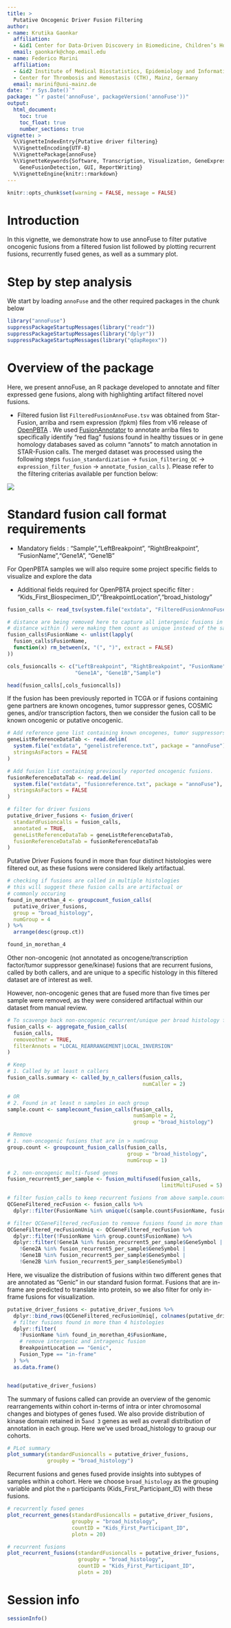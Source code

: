 ```yaml
---
title: >
  Putative Oncogenic Driver Fusion Filtering
author:
- name: Krutika Gaonkar
  affiliation: 
  - &id1 Center for Data-Driven Discovery in Biomedicine, Children’s Hospital of Philadelphia, USA
  email: gaonkark@chop.email.edu
- name: Federico Marini
  affiliation: 
  - &id2 Institute of Medical Biostatistics, Epidemiology and Informatics (IMBEI), Mainz, Germany
  - Center for Thrombosis and Hemostasis (CTH), Mainz, Germany
  email: marinif@uni-mainz.de
date: "`r Sys.Date()`"
package: "`r paste('annoFuse', packageVersion('annoFuse'))"
output: 
  html_document:
    toc: true
    toc_float: true
    number_sections: true
vignette: >
  %\VignetteIndexEntry{Putative driver filtering}
  %\VignetteEncoding{UTF-8}  
  %\VignettePackage{annoFuse}
  %\VignetteKeywords{Software, Transcription, Visualization, GeneExpression, Annotation,
    GeneFusionDetection, GUI, ReportWriting}
  %\VignetteEngine{knitr::rmarkdown}
---
```


```r
knitr::opts_chunk$set(warning = FALSE, message = FALSE)
```

# Introduction
In this vignette, we demonstrate how to use annoFuse to filter putative oncogenic fusions from a filtered fusion list followed by plotting recurrent fusions, recurrently fused genes, as well as a summary plot. 

# Step by step analysis

We start by loading `annoFuse` and the other required packages in the chunk below

```r
library("annoFuse")
suppressPackageStartupMessages(library("readr"))
suppressPackageStartupMessages(library("dplyr"))
suppressPackageStartupMessages(library("qdapRegex"))
```

# Overview of the package
Here, we present annoFuse, an R package developed to annotate and filter expressed gene fusions, along with highlighting artifact filtered novel fusions.

 * Filtered fusion list `FilteredFusionAnnoFuse.tsv` was obtained from Star-Fusion, arriba and rsem expression (fpkm) files from v16 release of [OpenPBTA](https://github.com/AlexsLemonade/OpenPBTA-analysis) . 
 We used [FusionAnnotator](https://github.com/FusionAnnotator/FusionAnnotator/tree/v0.2.0) to annotate arriba files to specifically identify “red flag” fusions found in healthy tissues or in gene homology databases saved as column "annots" to match annotation in STAR-Fusion calls. 
 The merged dataset was processed using the following steps `fusion_standardization` -> `fusion_filtering_QC` -> `expression_filter_fusion` -> `annotate_fusion_calls` ). 
 Please refer to the filtering criterias available per function below:

![](Figure 1.png)

# Standard fusion call format requirements

  - Mandatory fields : "Sample","LeftBreakpoint", "RightBreakpoint", "FusionName","Gene1A", "Gene1B"
  
  For OpenPBTA samples we will also require some project specific fields to visualize and explore the data
  
  - Additional fields required for OpenPBTA project specific filter : "Kids_First_Biospecimen_ID","BreakpointLocation","broad_histology"


```r
fusion_calls <- read_tsv(system.file("extdata", "FilteredFusionAnnoFuse.tsv", package = "annoFuse"))

# distance are being removed here to capture all intergenic fusions in count
# distance within () were making them count as unique instead of the same fusion
fusion_calls$FusionName <- unlist(lapply(
  fusion_calls$FusionName, 
  function(x) rm_between(x, "(", ")", extract = FALSE)
))

cols_fusioncalls <- c("LeftBreakpoint", "RightBreakpoint", "FusionName",
                      "Gene1A", "Gene1B","Sample")

head(fusion_calls[,cols_fusioncalls])

```

If the fusion has been previously reported in TCGA or if fusions containing gene partners are known oncogenes, tumor suppressor genes, COSMIC genes, and/or transcription factors, then we consider the fusion call to be known oncogenic or putative oncogenic. 


```r

# Add reference gene list containing known oncogenes, tumor suppressors, kinases, and transcription factors
geneListReferenceDataTab <- read.delim(
  system.file("extdata", "genelistreference.txt", package = "annoFuse"),
  stringsAsFactors = FALSE
)

# Add fusion list containing previously reported oncogenic fusions.
fusionReferenceDataTab <- read.delim(
  system.file("extdata", "fusionreference.txt", package = "annoFuse"),
  stringsAsFactors = FALSE
)

# filter for driver fusions
putative_driver_fusions <- fusion_driver(
  standardFusioncalls = fusion_calls, 
  annotated = TRUE, 
  geneListReferenceDataTab = geneListReferenceDataTab, 
  fusionReferenceDataTab = fusionReferenceDataTab
)
```

Putative Driver Fusions found in more than four distinct histologies were filtered out, as these fusions were considered likely artifactual.

```r
# checking if fusions are called in multiple histologies
# this will suggest these fusion calls are artifactual or
# commonly occuring
found_in_morethan_4 <- groupcount_fusion_calls(
  putative_driver_fusions, 
  group = "broad_histology", 
  numGroup = 4
) %>% 
  arrange(desc(group.ct))

found_in_morethan_4
```

Other non-oncogenic (not annotated as oncogene/transcription factor/tumor suppressor gene/kinase) fusions that are recurrent fusions, called by both callers, and are unique to a specific histology in this filtered dataset are of interest as well. 

However, non-oncogenic genes that are fused more than five times per sample were removed, as they were considered artifactual within our dataset from manual review. 


```r
# To scavenge back non-oncogenic recurrent/unique per broad histology fusions
fusion_calls <- aggregate_fusion_calls(
  fusion_calls,
  removeother = TRUE,
  filterAnnots = "LOCAL_REARRANGEMENT|LOCAL_INVERSION"
)

# Keep
# 1. Called by at least n callers
fusion_calls.summary <- called_by_n_callers(fusion_calls, 
                                            numCaller = 2)

# OR
# 2. Found in at least n samples in each group
sample.count <- samplecount_fusion_calls(fusion_calls, 
                                         numSample = 2, 
                                         group = "broad_histology")

# Remove
# 1. non-oncogenic fusions that are in > numGroup
group.count <- groupcount_fusion_calls(fusion_calls, 
                                       group = "broad_histology", 
                                       numGroup = 1)

# 2. non-oncogenic multi-fused genes
fusion_recurrent5_per_sample <- fusion_multifused(fusion_calls, 
                                                  limitMultiFused = 5)

# filter fusion_calls to keep recurrent fusions from above sample.count and fusion_calls.summary
QCGeneFiltered_recFusion <- fusion_calls %>%
  dplyr::filter(FusionName %in% unique(c(sample.count$FusionName, fusion_calls.summary$FusionName)))

# filter QCGeneFiltered_recFusion to remove fusions found in more than 1 group and multifused gene per samples
QCGeneFiltered_recFusionUniq <- QCGeneFiltered_recFusion %>%
  dplyr::filter(!FusionName %in% group.count$FusionName) %>%
  dplyr::filter(!Gene1A %in% fusion_recurrent5_per_sample$GeneSymbol |
    !Gene2A %in% fusion_recurrent5_per_sample$GeneSymbol |
    !Gene1B %in% fusion_recurrent5_per_sample$GeneSymbol |
    !Gene2B %in% fusion_recurrent5_per_sample$GeneSymbol)
```

Here, we visualize the distribution of fusions within two different genes that are annotated as "Genic" in our standard fusion format.
Fusions that are in-frame are predicted to translate into protein, so we also filter for only in-frame fusions for visualization.

```r
putative_driver_fusions <- putative_driver_fusions %>%
  dplyr::bind_rows(QCGeneFiltered_recFusionUniq[, colnames(putative_driver_fusions)]) %>%
  # filter fusions found in more than 4 histologies
  dplyr::filter(
    !FusionName %in% found_in_morethan_4$FusionName,
    # remove intergenic and intragenic fusion
    BreakpointLocation == "Genic",
    Fusion_Type == "in-frame"
  ) %>%
  as.data.frame()


head(putative_driver_fusions)
```

The summary of fusions called can provide an overview of the genomic rearrangements within cohort in-terms of intra or inter chromosomal changes and biotypes of genes fused. We also provide distribution of kinase domain retained in 5` and 3` genes as well as overall distribution of annotation in each group. Here we've used broad_histology to graoup our cohorts. 

```r
# PLot summary
plot_summary(standardFusioncalls = putative_driver_fusions, 
             groupby = "broad_histology")
```

Recurrent fusions and genes fused provide insights into subtypes of samples within a cohort. 
Here we choose `broad_histology` as the grouping variable and plot the `n` participants (Kids_First_Participant_ID) with these fusions. 

```r
# recurrently fused genes
plot_recurrent_genes(standardFusioncalls = putative_driver_fusions, 
                     groupby = "broad_histology", 
                     countID = "Kids_First_Participant_ID", 
                     plotn = 20)
```

```r
# recurrent fusions
plot_recurrent_fusions(standardFusioncalls = putative_driver_fusions, 
                       groupby = "broad_histology", 
                       countID = "Kids_First_Participant_ID", 
                       plotn = 20)
```

# Session info {-}

```r
sessionInfo()
```
